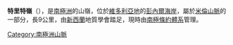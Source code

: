 {{unreferenced|time=2018-07-18T10:44:34+00:00}}
{{coord|72|14|S|166|13|E|display=title}}

'''特里特嶺'''（{{lang-en|Turret Ridge}}），是[[南極洲|南極洲]]的山嶺，位於[[維多利亞地|維多利亞地]]的[[彭內爾海岸|彭內爾海岸]]，屬於[[米倫山脈|米倫山脈]]的一部分，長9公里，由[[新西蘭|新西蘭]]地質學會踏足，現時由[[南極條約體系|南極條約體系]]管理。

{{Antarctica-geo-stub}}
[[Category:南極洲山脈|Category:南極洲山脈]]